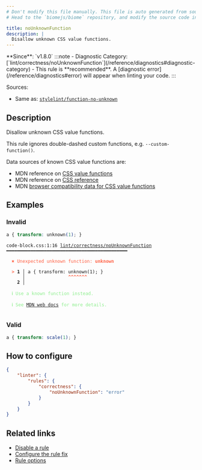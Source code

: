 ```yaml
---
# Don't modify this file manually. This file is auto generated from source, and you will lose your changes next time the website is built.
# Head to the `biomejs/biome` repository, and modify the source code in there.

title: noUnknownFunction
description: |
  Disallow unknown CSS value functions.
---
```


<Tabs>
<TabItem label="CSS" icon="seti:css">
**Since**: `v1.8.0`
:::note
- Diagnostic Category: [`lint/correctness/noUnknownFunction`](/reference/diagnostics#diagnostic-category)
- This rule is **recommended**. A [diagnostic error](/reference/diagnostics#error) will appear when linting your code.
:::

Sources: 
- Same as: <a href="https://github.com/stylelint/stylelint/blob/main/lib/rules/function-no-unknown/README.md" target="_blank"><code>stylelint/function-no-unknown</code></a>

## Description
Disallow unknown CSS value functions.

This rule ignores double-dashed custom functions, e.g. `--custom-function()`.

Data sources of known CSS value functions are:

- MDN reference on [CSS value functions](https://developer.mozilla.org/en-US/docs/Web/CSS/CSS_Functions)
- MDN reference on [CSS reference](https://developer.mozilla.org/en-US/docs/Web/CSS/Reference)
- MDN [browser compatibility data for CSS value functions](https://github.com/mdn/browser-compat-data/tree/main/css/types)

## Examples

### Invalid

```css
a { transform: unknown(1); }
```

<pre class="language-text"><code class="language-text">code-block.css:1:16 <a href="https://biomejs.dev/linter/rules/no-unknown-function">lint/correctness/noUnknownFunction</a> ━━━━━━━━━━━━━━━━━━━━━━━━━━━━━━━━━━━━━━━━━━━━━<br /><br />  <strong><span style="color: Tomato;">✖</span></strong> <span style="color: Tomato;">Unexpected unknown function: </span><span style="color: Tomato;"><strong>unknown</strong></span><br />  <br />  <strong><span style="color: Tomato;">&gt;</span></strong> <strong>1 │ </strong>a &#123; transform: unknown(1); &#125;<br />   <strong>   │ </strong>               <strong><span style="color: Tomato;">^</span></strong><strong><span style="color: Tomato;">^</span></strong><strong><span style="color: Tomato;">^</span></strong><strong><span style="color: Tomato;">^</span></strong><strong><span style="color: Tomato;">^</span></strong><strong><span style="color: Tomato;">^</span></strong><strong><span style="color: Tomato;">^</span></strong><br />    <strong>2 │ </strong><br />  <br />  <strong><span style="color: lightgreen;">ℹ</span></strong> <span style="color: lightgreen;">Use a known function instead.</span><br />  <br />  <strong><span style="color: lightgreen;">ℹ</span></strong> <span style="color: lightgreen;">See </span><span style="color: lightgreen;"><a href="https://developer.mozilla.org/en-US/docs/Web/CSS/CSS_Functions">MDN web docs</a></span><span style="color: lightgreen;"> for more details.</span><br />  <br /></code></pre>

### Valid

```css
a { transform: scale(1); }
```

## How to configure
```json title="biome.json"
{
	"linter": {
		"rules": {
			"correctness": {
				"noUnknownFunction": "error"
			}
		}
	}
}

```
## Related links

- [Disable a rule](/linter/#disable-a-lint-rule)
- [Configure the rule fix](/linter#configure-the-rule-fix)
- [Rule options](/linter/#rule-options)

</TabItem>
</Tabs>

